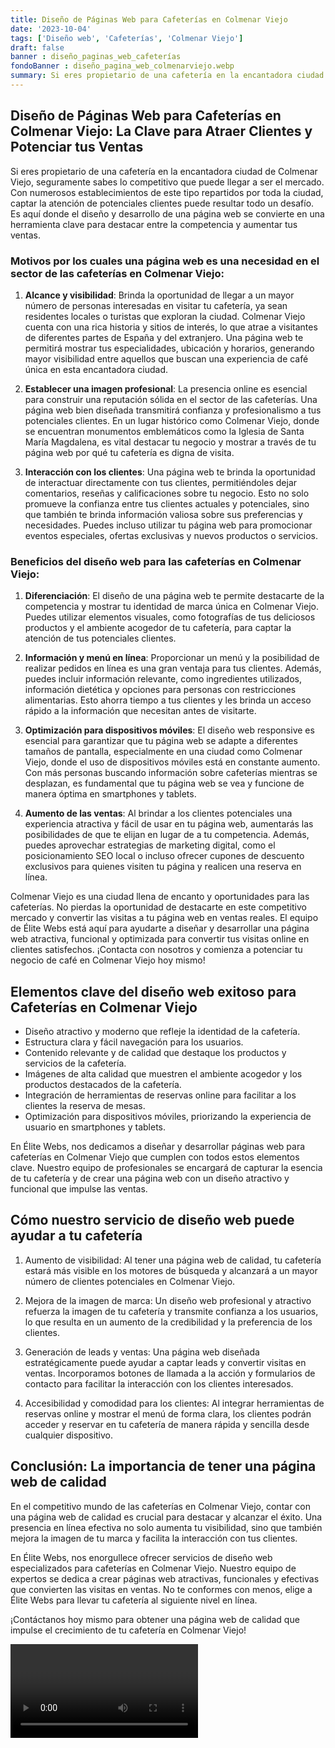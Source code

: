 ```yaml
---
title: Diseño de Páginas Web para Cafeterías en Colmenar Viejo
date: '2023-10-04'
tags: ['Diseño web', 'Cafeterías', 'Colmenar Viejo']
draft: false
banner : diseño_paginas_web_cafeterías
fondoBanner : diseño_pagina_web_colmenarviejo.webp
summary: Si eres propietario de una cafetería en la encantadora ciudad de Colmenar Viejo, seguramente sabes lo competitivo que puede llegar a ser el mercado. Con numerosos establecimientos de este tipo repartidos por toda la ciudad, captar la atención de potenciales clientes puede resultar todo un desafío. Es aquí donde el diseño y desarrollo de una página web se convierte en una herramienta clave para destacar entre la competencia y aumentar tus ventas.
---
```


## **Diseño de Páginas Web para Cafeterías en Colmenar Viejo: La Clave para Atraer Clientes y Potenciar tus Ventas**

Si eres propietario de una cafetería en la encantadora ciudad de Colmenar Viejo, seguramente sabes lo competitivo que puede llegar a ser el mercado. Con numerosos establecimientos de este tipo repartidos por toda la ciudad, captar la atención de potenciales clientes puede resultar todo un desafío. Es aquí donde el diseño y desarrollo de una página web se convierte en una herramienta clave para destacar entre la competencia y aumentar tus ventas.

### Motivos por los cuales una página web es una necesidad en el sector de las cafeterías en Colmenar Viejo:

1. **Alcance y visibilidad**: Brinda la oportunidad de llegar a un mayor número de personas interesadas en visitar tu cafetería, ya sean residentes locales o turistas que exploran la ciudad. Colmenar Viejo cuenta con una rica historia y sitios de interés, lo que atrae a visitantes de diferentes partes de España y del extranjero. Una página web te permitirá mostrar tus especialidades, ubicación y horarios, generando mayor visibilidad entre aquellos que buscan una experiencia de café única en esta encantadora ciudad.

2. **Establecer una imagen profesional**: La presencia online es esencial para construir una reputación sólida en el sector de las cafeterías. Una página web bien diseñada transmitirá confianza y profesionalismo a tus potenciales clientes. En un lugar histórico como Colmenar Viejo, donde se encuentran monumentos emblemáticos como la Iglesia de Santa María Magdalena, es vital destacar tu negocio y mostrar a través de tu página web por qué tu cafetería es digna de visita.

3. **Interacción con los clientes**: Una página web te brinda la oportunidad de interactuar directamente con tus clientes, permitiéndoles dejar comentarios, reseñas y calificaciones sobre tu negocio. Esto no solo promueve la confianza entre tus clientes actuales y potenciales, sino que también te brinda información valiosa sobre sus preferencias y necesidades. Puedes incluso utilizar tu página web para promocionar eventos especiales, ofertas exclusivas y nuevos productos o servicios.

### Beneficios del diseño web para las cafeterías en Colmenar Viejo:

1. **Diferenciación**: El diseño de una página web te permite destacarte de la competencia y mostrar tu identidad de marca única en Colmenar Viejo. Puedes utilizar elementos visuales, como fotografías de tus deliciosos productos y el ambiente acogedor de tu cafetería, para captar la atención de tus potenciales clientes.

2. **Información y menú en línea**: Proporcionar un menú y la posibilidad de realizar pedidos en línea es una gran ventaja para tus clientes. Además, puedes incluir información relevante, como ingredientes utilizados, información dietética y opciones para personas con restricciones alimentarias. Esto ahorra tiempo a tus clientes y les brinda un acceso rápido a la información que necesitan antes de visitarte.

3. **Optimización para dispositivos móviles**: El diseño web responsive es esencial para garantizar que tu página web se adapte a diferentes tamaños de pantalla, especialmente en una ciudad como Colmenar Viejo, donde el uso de dispositivos móviles está en constante aumento. Con más personas buscando información sobre cafeterías mientras se desplazan, es fundamental que tu página web se vea y funcione de manera óptima en smartphones y tablets.

4. **Aumento de las ventas**: Al brindar a los clientes potenciales una experiencia atractiva y fácil de usar en tu página web, aumentarás las posibilidades de que te elijan en lugar de a tu competencia. Además, puedes aprovechar estrategias de marketing digital, como el posicionamiento SEO local o incluso ofrecer cupones de descuento exclusivos para quienes visiten tu página y realicen una reserva en línea.

Colmenar Viejo es una ciudad llena de encanto y oportunidades para las cafeterías. No pierdas la oportunidad de destacarte en este competitivo mercado y convertir las visitas a tu página web en ventas reales. El equipo de Élite Webs está aquí para ayudarte a diseñar y desarrollar una página web atractiva, funcional y optimizada para convertir tus visitas online en clientes satisfechos. ¡Contacta con nosotros y comienza a potenciar tu negocio de café en Colmenar Viejo hoy mismo!


<GifSeo />

<Cta />

## Elementos clave del diseño web exitoso para Cafeterías en Colmenar Viejo

- Diseño atractivo y moderno que refleje la identidad de la cafetería.
- Estructura clara y fácil navegación para los usuarios.
- Contenido relevante y de calidad que destaque los productos y servicios de la cafetería.
- Imágenes de alta calidad que muestren el ambiente acogedor y los productos destacados de la cafetería.
- Integración de herramientas de reservas online para facilitar a los clientes la reserva de mesas.
- Optimización para dispositivos móviles, priorizando la experiencia de usuario en smartphones y tablets.

En Élite Webs, nos dedicamos a diseñar y desarrollar páginas web para cafeterías en Colmenar Viejo que cumplen con todos estos elementos clave. Nuestro equipo de profesionales se encargará de capturar la esencia de tu cafetería y de crear una página web con un diseño atractivo y funcional que impulse las ventas.

## Cómo nuestro servicio de diseño web puede ayudar a tu cafetería

1. Aumento de visibilidad: Al tener una página web de calidad, tu cafetería estará más visible en los motores de búsqueda y alcanzará a un mayor número de clientes potenciales en Colmenar Viejo.

2. Mejora de la imagen de marca: Un diseño web profesional y atractivo refuerza la imagen de tu cafetería y transmite confianza a los usuarios, lo que resulta en un aumento de la credibilidad y la preferencia de los clientes.

3. Generación de leads y ventas: Una página web diseñada estratégicamente puede ayudar a captar leads y convertir visitas en ventas. Incorporamos botones de llamada a la acción y formularios de contacto para facilitar la interacción con los clientes interesados.

4. Accesibilidad y comodidad para los clientes: Al integrar herramientas de reservas online y mostrar el menú de forma clara, los clientes podrán acceder y reservar en tu cafetería de manera rápida y sencilla desde cualquier dispositivo.

## Conclusión: La importancia de tener una página web de calidad

En el competitivo mundo de las cafeterías en Colmenar Viejo, contar con una página web de calidad es crucial para destacar y alcanzar el éxito. Una presencia en línea efectiva no solo aumenta tu visibilidad, sino que también mejora la imagen de tu marca y facilita la interacción con tus clientes.

En Élite Webs, nos enorgullece ofrecer servicios de diseño web especializados para cafeterías en Colmenar Viejo. Nuestro equipo de expertos se dedica a crear páginas web atractivas, funcionales y efectivas que convierten las visitas en ventas. No te conformes con menos, elige a Élite Webs para llevar tu cafetería al siguiente nivel en línea.

¡Contáctanos hoy mismo para obtener una página web de calidad que impulse el crecimiento de tu cafetería en Colmenar Viejo!

<Video />

<CtaBot job='Cafeterías' city='Colmenar Viejo'/>

<Gmaps query='Colmenar Viejo+españa+maps' />